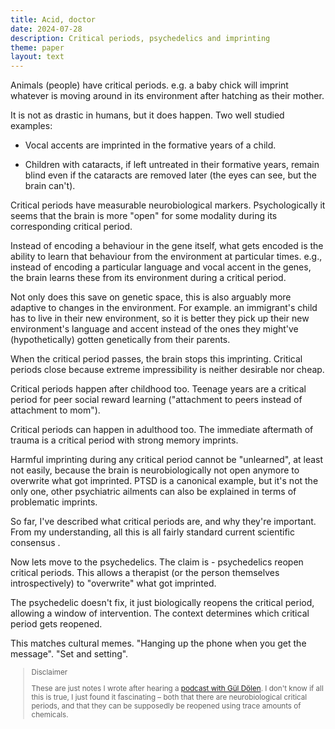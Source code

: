 ```yaml
---
title: Acid, doctor
date: 2024-07-28
description: Critical periods, psychedelics and imprinting
theme: paper
layout: text
---
```



Animals (people) have critical periods. e.g. a baby chick will imprint whatever
is moving around in its environment after hatching as their mother.

It is not as drastic in humans, but it does happen. Two well studied examples:

-   Vocal accents are imprinted in the formative years of a child.

-   Children with cataracts, if left untreated in their formative years, remain
    blind even if the cataracts are removed later (the eyes can see, but the
    brain can't).

Critical periods have measurable neurobiological markers. Psychologically it
seems that the brain is more "open" for some modality during its corresponding
critical period.

Instead of encoding a behaviour in the gene itself, what gets encoded is the
ability to learn that behaviour from the environment at particular times. e.g.,
instead of encoding a particular language and vocal accent in the genes, the
brain learns these from its environment during a critical period.

Not only does this save on genetic space, this is also arguably more adaptive to
changes in the environment. For example. an immigrant's child has to live in
their new environment, so it is better they pick up their new environment's
language and accent instead of the ones they might've (hypothetically) gotten
genetically from their parents.

When the critical period passes, the brain stops this imprinting. Critical
periods close because extreme impressibility is neither desirable nor cheap.

Critical periods happen after childhood too. Teenage years are a critical period
for peer social reward learning ("attachment to peers instead of attachment to
mom").

Critical periods can happen in adulthood too. The immediate aftermath of trauma
is a critical period with strong memory imprints.

Harmful imprinting during any critical period cannot be "unlearned", at least
not easily, because the brain is neurobiologically not open anymore to overwrite
what got imprinted. PTSD is a canonical example, but it's not the only one,
other psychiatric ailments can also be explained in terms of problematic
imprints.

So far, I've described what critical periods are, and why they're important.
From my understanding, all this is all fairly standard current scientific
consensus <RefLink href="https://www.ncbi.nlm.nih.gov/pmc/articles/PMC6526538/"
title="PubMed: Adolescence as a neurobiological critical period for the development of higher-order cognition" />
.

Now lets move to the psychedelics. The claim is - psychedelics reopen critical
periods. This allows a therapist (or the person themselves introspectively) to
"overwrite" what got imprinted.

The psychedelic doesn't fix, it just biologically reopens the critical period,
allowing a window of intervention. The context determines which critical period
gets reopened.

This matches cultural memes. "Hanging up the phone when you get the message".
"Set and setting".

<div style={{marginBlock: "4rem"}}><small>

> Disclaimer
>
> These are just notes I wrote after hearing a [podcast with Gül
> Dölen](https://play.prx.org/listen?ge=prx_5340_76540266-c071-4cd9-8403-c3acca82cff0&uf=http%3A%2F%2Fjoy.quantamagazine.org).
> I don't know if all this is true, I just found it fascinating – both that
> there are neurobiological critical periods, and that they can be supposedly be
> reopened using trace amounts of chemicals.

</small></div>
